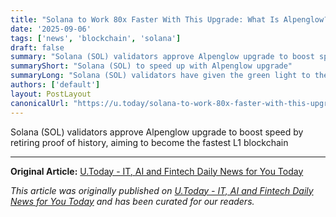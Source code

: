 ```yaml
---
title: "Solana to Work 80x Faster With This Upgrade: What Is Alpenglow?"
date: '2025-09-06'
tags: ['news', 'blockchain', 'solana']
draft: false
summary: "Solana (SOL) validators approve Alpenglow upgrade to boost speed by retiring proof of history, aiming to become the fastest L1 blockchain"
summaryShort: "Solana (SOL) to speed up with Alpenglow upgrade"
summaryLong: "Solana (SOL) validators have given the green light to the Alpenglow upgrade, which will increase speed by eliminating proof of history, positioning Solana to become the fastest layer 1 blockchain in the crypto space."
authors: ['default']
layout: PostLayout
canonicalUrl: "https://u.today/solana-to-work-80x-faster-with-this-upgrade-what-is-alpenglow"
---
```


Solana (SOL) validators approve Alpenglow upgrade to boost speed by retiring proof of history, aiming to become the fastest L1 blockchain

---

**Original Article:** [U.Today - IT, AI and Fintech Daily News for You Today](https://u.today/solana-to-work-80x-faster-with-this-upgrade-what-is-alpenglow)

*This article was originally published on [U.Today - IT, AI and Fintech Daily News for You Today](https://u.today/solana-to-work-80x-faster-with-this-upgrade-what-is-alpenglow) and has been curated for our readers.*
